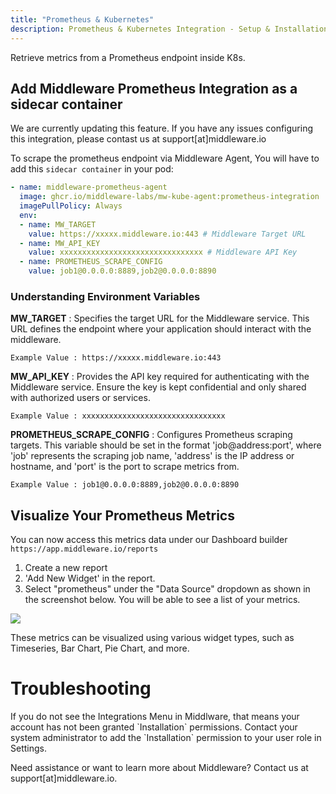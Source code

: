 ```yaml
---
title: "Prometheus & Kubernetes"
description: Prometheus & Kubernetes Integration - Setup & Installation Docs | Middleware
---
```

Retrieve metrics from a Prometheus endpoint inside K8s.

## Add Middleware Prometheus Integration as a sidecar container

<Note> We are currently updating this feature. If you have any issues configuring this integration, please contast us at support[at]middleware.io </Note>

To scrape the prometheus endpoint via Middleware Agent, You will have to add this `sidecar container` in your pod:

```yaml
- name: middleware-prometheus-agent
  image: ghcr.io/middleware-labs/mw-kube-agent:prometheus-integration
  imagePullPolicy: Always
  env:
  - name: MW_TARGET
    value: https://xxxxx.middleware.io:443 # Middleware Target URL
  - name: MW_API_KEY
    value: xxxxxxxxxxxxxxxxxxxxxxxxxxxxxxxx # Middleware API Key
  - name: PROMETHEUS_SCRAPE_CONFIG
    value: job1@0.0.0.0:8889,job2@0.0.0.0:8890
```

### Understanding Environment Variables

**MW_TARGET** :
Specifies the target URL for the Middleware service. This URL defines the endpoint where your application should interact with the middleware. 

`Example Value : https://xxxxx.middleware.io:443`

**MW_API_KEY** :
Provides the API key required for authenticating with the Middleware service. Ensure the key is kept confidential and only shared with authorized users or services.

`Example Value : xxxxxxxxxxxxxxxxxxxxxxxxxxxxxxxx`

**PROMETHEUS_SCRAPE_CONFIG** :
Configures Prometheus scraping targets. This variable should be set in the format 'job@address:port', where 'job' represents the scraping job name, 'address' is the IP address or hostname, and 'port' is the port to scrape metrics from.

`Example Value : job1@0.0.0.0:8889,job2@0.0.0.0:8890`

## Visualize Your Prometheus Metrics

You can now access this metrics data under our Dashboard builder
`https://app.middleware.io/reports`

1. Create a new report
2. 'Add New Widget' in the report. 
3. Select "prometheus" under the "Data Source" dropdown as shown in the screenshot below. You will be able to see a list of your metrics.
<img src="/images/integration/prometheus-k8s.png" />
<p>These metrics can be visualized using various widget types, such as Timeseries, Bar Chart, Pie Chart, and more.</p>

# Troubleshooting

<Accordion title="Missing Integrations Menu">
  If you do not see the Integrations Menu in Middlware, that means your account has not been granted `Installation` permissions. Contact your system administrator to add the `Installation` permission to your user role in Settings.
</Accordion>

<Note> Need assistance or want to learn more about Middleware? Contact us at support[at]middleware.io. </Note>
